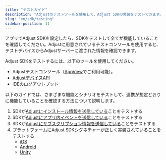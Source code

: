 ```yaml
---
title: "テストガイド"
description: "Adjustのテストツールを使用して、Adjust SDKの実装をテストできます。"
slug: "en/sdk/testing"
sidebar-position: 11
---
```

アプリでAdjust SDKを設定したら、SDKをテストして全てが機能していることを確認してください。Adjustに用意されているテストコンソールを使用すると、テストデバイスからAdjustサーバーに渡された情報を確認できます。

Adjust SDKをテストするには、以下のツールを使用してください。

* Adjustテストコンソール（[AppView](https://help.adjust.com/en/article/testing-console)でご利用可能）。
* [AdjustデバイスAPI](/en/api/device-api)
* IDEのログアウトプット

以下のガイドでは、さまざまな機能とシナリオをテストして、連携が想定どおりに機能していることを確認する方法について説明します。

1. SDKが[Adjustにインストール情報を送信している](/en/sdk/testing/install-recording)ことをテストする
2. SDKが[Adjustにアプリ内イベントを送信している](/en/sdk/testing/event-recording)ことをテストする
3. SDKが[Adjustにサブスクリプション情報を送信している](/en/sdk/testing/subscription-recording)ことをテストする
4. プラットフォームにAdjust SDKシグネチャーが正しく実装されていることをテストする 
   * [iOS](/en/sdk/ios/integrations/signature-library)
   * [Android](/en/sdk/android/integrations/signature-library)
   * [Unity](/en/sdk/unity/integrations/signature-library)

